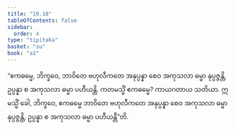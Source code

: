 ```yaml
---
title: "19.10"
tableOfContents: false
sidebar:
  order: 4
type: "tipitaka"
basket: "su"
book: "a1"
---
```



<DynamicBreadcrumb />

<Division number="572" book="a1" e="ch" v="15" p="45">

<Paragraph number="461" book="a1">
“ဧကဓမ္မေ, ဘိက္ခဝေ, ဘာဝိတေ ဗဟုလီကတေ အနုပ္ပန္နာ စေဝ အကုသလာ ဓမ္မာ နုပ္ပဇ္ဇန္တိ, ဥပ္ပန္နာ စ အကုသလာ ဓမ္မာ ပဟီယန္တိ. ကတမသ္မိံ ဧကဓမ္မေ? ကာယဂတာယ သတိယာ. ဣမသ္မိံ ခေါ, ဘိက္ခဝေ, ဧကဓမ္မေ ဘာဝိတေ ဗဟုလီကတေ အနုပ္ပန္နာ စေဝ အကုသလာ ဓမ္မာ နုပ္ပဇ္ဇန္တိ, ဥပ္ပန္နာ စ အကုသလာ ဓမ္မာ ပဟီယန္တီ”တိ.
</Paragraph>
</Division>